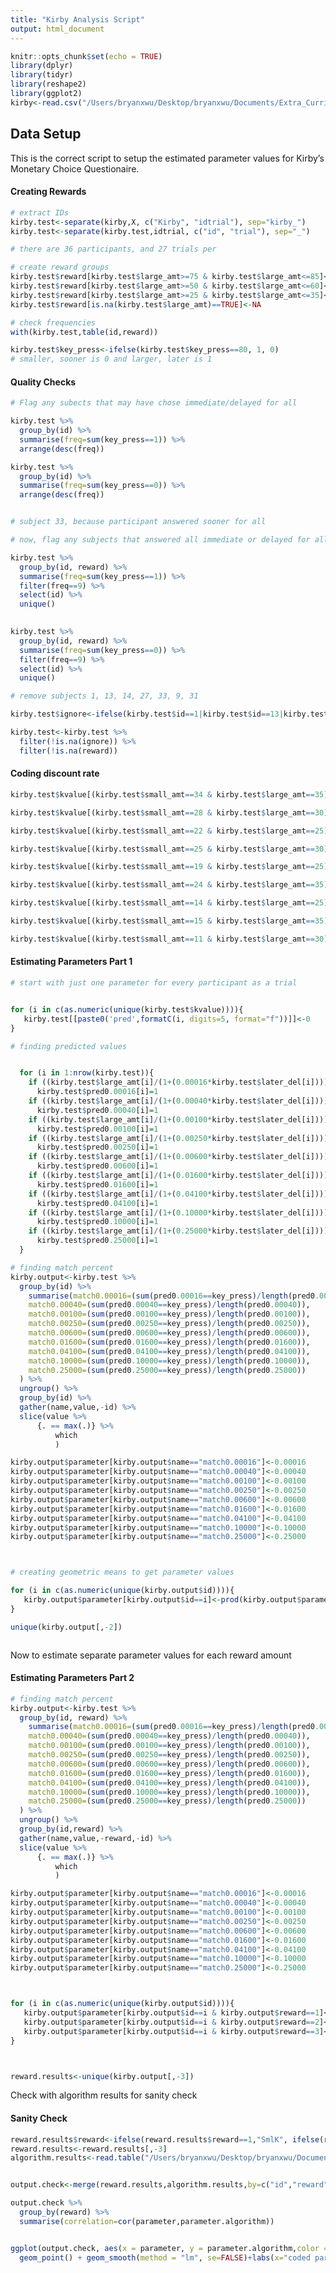 ```yaml
---
title: "Kirby Analysis Script"
output: html_document
---
```


```r
knitr::opts_chunk$set(echo = TRUE)
library(dplyr)
library(tidyr)
library(reshape2)
library(ggplot2)
kirby<-read.csv("/Users/bryanxwu/Desktop/bryanxwu/Documents/Extra_Curricular/Research/Poldrack Lab/Practice/R-Practice-/Kirby/kirby.csv")
```


## Data Setup

This is the correct script to setup the estimated parameter values for Kirby's Monetary Choice Questionaire.  


#### Creating Rewards
```r

# extract IDs 
kirby.test<-separate(kirby,X, c("Kirby", "idtrial"), sep="kirby_")
kirby.test<-separate(kirby.test,idtrial, c("id", "trial"), sep="_")

# there are 36 participants, and 27 trials per 

# create reward groups
kirby.test$reward[kirby.test$large_amt>=75 & kirby.test$large_amt<=85]<-3
kirby.test$reward[kirby.test$large_amt>=50 & kirby.test$large_amt<=60]<-2
kirby.test$reward[kirby.test$large_amt>=25 & kirby.test$large_amt<=35]<-1
kirby.test$reward[is.na(kirby.test$large_amt)==TRUE]<-NA

# check frequencies 
with(kirby.test,table(id,reward))

kirby.test$key_press<-ifelse(kirby.test$key_press==80, 1, 0)
# smaller, sooner is 0 and larger, later is 1
``` 

#### Quality Checks
```r


# Flag any subects that may have chose immediate/delayed for all

kirby.test %>%
  group_by(id) %>%
  summarise(freq=sum(key_press==1)) %>%
  arrange(desc(freq)) 

kirby.test %>%
  group_by(id) %>%
  summarise(freq=sum(key_press==0)) %>%
  arrange(desc(freq))


# subject 33, because participant answered sooner for all 

# now, flag any subjects that answered all immediate or delayed for all trials in at least one of the reward sizes 

kirby.test %>%
  group_by(id, reward) %>%
  summarise(freq=sum(key_press==1)) %>%
  filter(freq==9) %>%
  select(id) %>%
  unique()
  

kirby.test %>%
  group_by(id, reward) %>%
  summarise(freq=sum(key_press==0)) %>%
  filter(freq==9) %>%
  select(id) %>%
  unique()

# remove subjects 1, 13, 14, 27, 33, 9, 31 

kirby.test$ignore<-ifelse(kirby.test$id==1|kirby.test$id==13|kirby.test$id==14 |kirby.test$id==27| kirby.test$id==33 |kirby.test$id==9|kirby.test$id==31, NA, 99)

kirby.test<-kirby.test %>%
  filter(!is.na(ignore)) %>%
  filter(!is.na(reward)) 

```

#### Coding discount rate 
```r
kirby.test$kvalue[(kirby.test$small_amt==34 & kirby.test$large_amt==35)|(kirby.test$small_amt==54 & kirby.test$large_amt==55)|(kirby.test$small_amt==78&kirby.test$large_amt==80)]<-0.00016

kirby.test$kvalue[(kirby.test$small_amt==28 & kirby.test$large_amt==30)|(kirby.test$small_amt==47 & kirby.test$large_amt==50)|(kirby.test$small_amt==80 & kirby.test$large_amt==85)]<-0.00040

kirby.test$kvalue[(kirby.test$small_amt==22 & kirby.test$large_amt==25)|(kirby.test$small_amt==54 & kirby.test$large_amt==60)|(kirby.test$small_amt==67 &kirby.test$large_amt==75)]<-0.0010

kirby.test$kvalue[(kirby.test$small_amt==25 & kirby.test$large_amt==30)|(kirby.test$small_amt==49 & kirby.test$large_amt==60)|(kirby.test$small_amt==69&kirby.test$large_amt==85)]<-0.0025

kirby.test$kvalue[(kirby.test$small_amt==19 & kirby.test$large_amt==25)|(kirby.test$small_amt==40& kirby.test$large_amt==55)|(kirby.test$small_amt==55&kirby.test$large_amt==75)]<-0.0060

kirby.test$kvalue[(kirby.test$small_amt==24 & kirby.test$large_amt==35)|(kirby.test$small_amt==34 & kirby.test$large_amt==50)|(kirby.test$small_amt==54&kirby.test$large_amt==80)]<-0.016

kirby.test$kvalue[(kirby.test$small_amt==14 & kirby.test$large_amt==25)|(kirby.test$small_amt==27 & kirby.test$large_amt==50)|(kirby.test$small_amt==41&kirby.test$large_amt==75)]<-0.041

kirby.test$kvalue[(kirby.test$small_amt==15 & kirby.test$large_amt==35)|(kirby.test$small_amt==25 & kirby.test$large_amt==60)|(kirby.test$small_amt==33&kirby.test$large_amt==80)]<-0.10

kirby.test$kvalue[(kirby.test$small_amt==11 & kirby.test$large_amt==30)|(kirby.test$small_amt==20 & kirby.test$large_amt==55)|(kirby.test$small_amt==31&kirby.test$large_amt==85)]<-0.25

```

#### Estimating Parameters Part 1
```r
# start with just one parameter for every participant as a trial 


for (i in c(as.numeric(unique(kirby.test$kvalue)))){
   kirby.test[[paste0('pred',formatC(i, digits=5, format="f"))]]<-0
}

# finding predicted values 


  for (i in 1:nrow(kirby.test)){
    if ((kirby.test$large_amt[i]/(1+(0.00016*kirby.test$later_del[i])))>kirby.test$small_amt[i])
      kirby.test$pred0.00016[i]=1
    if ((kirby.test$large_amt[i]/(1+(0.00040*kirby.test$later_del[i])))>kirby.test$small_amt[i])
      kirby.test$pred0.00040[i]=1
    if ((kirby.test$large_amt[i]/(1+(0.00100*kirby.test$later_del[i])))>kirby.test$small_amt[i])
      kirby.test$pred0.00100[i]=1
    if ((kirby.test$large_amt[i]/(1+(0.00250*kirby.test$later_del[i])))>kirby.test$small_amt[i])
      kirby.test$pred0.00250[i]=1
    if ((kirby.test$large_amt[i]/(1+(0.00600*kirby.test$later_del[i])))>kirby.test$small_amt[i])
      kirby.test$pred0.00600[i]=1
    if ((kirby.test$large_amt[i]/(1+(0.01600*kirby.test$later_del[i])))>kirby.test$small_amt[i])
      kirby.test$pred0.01600[i]=1
    if ((kirby.test$large_amt[i]/(1+(0.04100*kirby.test$later_del[i])))>kirby.test$small_amt[i])
      kirby.test$pred0.04100[i]=1
    if ((kirby.test$large_amt[i]/(1+(0.10000*kirby.test$later_del[i])))>kirby.test$small_amt[i])
      kirby.test$pred0.10000[i]=1
    if ((kirby.test$large_amt[i]/(1+(0.25000*kirby.test$later_del[i])))>kirby.test$small_amt[i])
      kirby.test$pred0.25000[i]=1
  } 

# finding match percent 
kirby.output<-kirby.test %>% 
  group_by(id) %>% 
    summarise(match0.00016=(sum(pred0.00016==key_press)/length(pred0.00016)),
    match0.00040=(sum(pred0.00040==key_press)/length(pred0.00040)),
  	match0.00100=(sum(pred0.00100==key_press)/length(pred0.00100)),
    match0.00250=(sum(pred0.00250==key_press)/length(pred0.00250)),
    match0.00600=(sum(pred0.00600==key_press)/length(pred0.00600)),
    match0.01600=(sum(pred0.01600==key_press)/length(pred0.01600)),
    match0.04100=(sum(pred0.04100==key_press)/length(pred0.04100)),
    match0.10000=(sum(pred0.10000==key_press)/length(pred0.10000)),
    match0.25000=(sum(pred0.25000==key_press)/length(pred0.25000))
  ) %>%
  ungroup() %>%
  group_by(id) %>%
  gather(name,value,-id) %>%
  slice(value %>%
      {. == max(.)} %>%
          which
          ) 

kirby.output$parameter[kirby.output$name=="match0.00016"]<-0.00016 
kirby.output$parameter[kirby.output$name=="match0.00040"]<-0.00040
kirby.output$parameter[kirby.output$name=="match0.00100"]<-0.00100
kirby.output$parameter[kirby.output$name=="match0.00250"]<-0.00250
kirby.output$parameter[kirby.output$name=="match0.00600"]<-0.00600
kirby.output$parameter[kirby.output$name=="match0.01600"]<-0.01600
kirby.output$parameter[kirby.output$name=="match0.04100"]<-0.04100
kirby.output$parameter[kirby.output$name=="match0.10000"]<-0.10000
kirby.output$parameter[kirby.output$name=="match0.25000"]<-0.25000



# creating geometric means to get parameter values 

for (i in c(as.numeric(unique(kirby.output$id)))){
   kirby.output$parameter[kirby.output$id==i]<-prod(kirby.output$parameter[kirby.output$id==i])^(1/length(kirby.output$parameter[kirby.output$id==i]))
} 

unique(kirby.output[,-2])



```

Now to estimate separate parameter values for each reward amount 

#### Estimating Parameters Part 2
``` r

# finding match percent 
kirby.output<-kirby.test %>% 
  group_by(id, reward) %>% 
    summarise(match0.00016=(sum(pred0.00016==key_press)/length(pred0.00016)),
    match0.00040=(sum(pred0.00040==key_press)/length(pred0.00040)),
  	match0.00100=(sum(pred0.00100==key_press)/length(pred0.00100)),
    match0.00250=(sum(pred0.00250==key_press)/length(pred0.00250)),
    match0.00600=(sum(pred0.00600==key_press)/length(pred0.00600)),
    match0.01600=(sum(pred0.01600==key_press)/length(pred0.01600)),
    match0.04100=(sum(pred0.04100==key_press)/length(pred0.04100)),
    match0.10000=(sum(pred0.10000==key_press)/length(pred0.10000)),
    match0.25000=(sum(pred0.25000==key_press)/length(pred0.25000))
  ) %>%
  ungroup() %>%
  group_by(id,reward) %>% 
  gather(name,value,-reward,-id) %>%
  slice(value %>%
      {. == max(.)} %>%
          which
          ) 

kirby.output$parameter[kirby.output$name=="match0.00016"]<-0.00016 
kirby.output$parameter[kirby.output$name=="match0.00040"]<-0.00040
kirby.output$parameter[kirby.output$name=="match0.00100"]<-0.00100
kirby.output$parameter[kirby.output$name=="match0.00250"]<-0.00250
kirby.output$parameter[kirby.output$name=="match0.00600"]<-0.00600
kirby.output$parameter[kirby.output$name=="match0.01600"]<-0.01600
kirby.output$parameter[kirby.output$name=="match0.04100"]<-0.04100
kirby.output$parameter[kirby.output$name=="match0.10000"]<-0.10000
kirby.output$parameter[kirby.output$name=="match0.25000"]<-0.25000



for (i in c(as.numeric(unique(kirby.output$id)))){
   kirby.output$parameter[kirby.output$id==i & kirby.output$reward==1]<-prod(kirby.output$parameter[kirby.output$id==i & kirby.output$reward==1])^(1/length(kirby.output$parameter[kirby.output$id==i & kirby.output$reward==1]))
   kirby.output$parameter[kirby.output$id==i & kirby.output$reward==2]<-prod(kirby.output$parameter[kirby.output$id==i & kirby.output$reward==2])^(1/length(kirby.output$parameter[kirby.output$id==i & kirby.output$reward==2]))
   kirby.output$parameter[kirby.output$id==i & kirby.output$reward==3]<-prod(kirby.output$parameter[kirby.output$id==i & kirby.output$reward==3])^(1/length(kirby.output$parameter[kirby.output$id==i & kirby.output$reward==3]))
}



reward.results<-unique(kirby.output[,-3])
```

Check with algorithm results for sanity check

#### Sanity Check 
``` r
reward.results$reward<-ifelse(reward.results$reward==1,"SmlK", ifelse(reward.results$reward==2,"MedK","LrgK"))
reward.results<-reward.results[,-3]
algorithm.results<-read.table("/Users/bryanxwu/Desktop/bryanxwu/Documents/Extra_Curricular/Research/Poldrack Lab/Practice/R-Practice-/Kirby/MCQ_Syntax/MCQindices.txt", header=TRUE)


output.check<-merge(reward.results,algorithm.results,by=c("id","reward"))

output.check %>%
  group_by(reward) %>%
  summarise(correlation=cor(parameter,parameter.algorithm))


ggplot(output.check, aes(x = parameter, y = parameter.algorithm,color = reward)) + 
  geom_point() + geom_smooth(method = "lm", se=FALSE)+labs(x="coded parameter", y="algorithm parameter")


```
